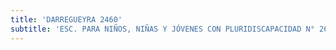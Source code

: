 ```yaml
---
title: 'DARREGUEYRA 2460'
subtitle: 'ESC. PARA NIÑOS, NIÑAS Y JÓVENES CON PLURIDISCAPACIDAD N° 26 DR. JORGE GARBER'
---
```


#
